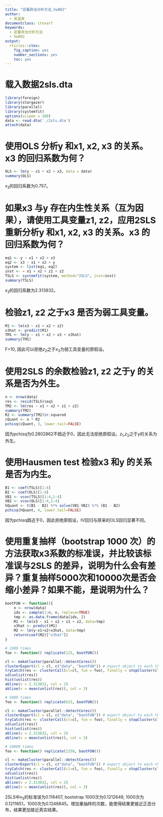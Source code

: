 ```yaml
---
title: "定量政治分析方法_hw002"
author:
  - 吴温泉
documentclass: ctexart
keywords:
  - 定量政治分析方法
  - hw002
output:
  rticles::ctex:
    fig_caption: yes
    number_sections: yes
    toc: yes
---
```


# 载入数据2sls.dta
```r
library(foreign)
library(stargazer)
library(parallel)
library(systemfit)
options(scipen = 200)
data <- read.dta('./2sls.dta')
attach(data)
```

# 使用OLS 分析y 和x1, x2, x3 的关系。x3 的回归系数为何？
```r
OLS <- lm(y ~ x1 + x2 + x3, data = data)
summary(OLS)
```
$x_3$的回归系数为0.757。

# 如果x3 与y 存在内生性关系（互为因果），请使用工具变量z1, z2，应用2SLS重新分析y 和x1, x2, x3 的关系。x3 的回归系数为何？
```r
eq1 <- y ~ x1 + x2 + x3
eq2 <- x3 ~ x1 + x2 + y
system <- list(eq1, eq2)
inst <- ~ x1 + x2 + z1 + z2
TSLS <- systemfit(system, method="2SLS", inst=inst)
summary(TSLS)
```
$x_3$的回归系数为2.313832。

# 检验z1, z2 之于x3 是否为弱工具变量。
```r
M1 <- lm(x3 ~ x1 + x2 + z2)
x3hat <- predict(M1)
TM1 <- lm(y ~ x1 + x2 + x3 + x3hat)
summary(TM1)
```
F>10, 因此可以拒绝$z_2$之于$x_3$为弱工具变量的原假设。

# 使用2SLS 的余数检验z1, z2 之于y 的关系是否为外生。

```r
n <- nrow(data)
res <- resid(TSLS)$eq1
TM2 <- lm(res ~ x1 + x2 + z1 + z2)
summary(TM2)
R2 <- summary(TM2)$r.squared
cQuant <- n * R2
pchisq(cQuant, 3, lower.tail=FALSE)
```
因为pchisq为0.2802862不趋近于0，因此无法拒绝原假设。$z_1$,$z_2$之于$y$的关系为外生。

# 使用Hausmen test 检验x3 和y 的关系是否为内生。
```r
B1 <- coef(TSLS)[1:4]
B2 <- coef(OLS)[1:4]
VB1 <- vcov(TSLS)[1:4,1:4] 
VB2 <- vcov(OLS)[1:4,1:4]
hQuant <- t(B1 - B2) %*% solve(VB1-VB2) %*% (B1 - B2)
pchisq(hQuant, 4, lower.tail=FALSE)
```
因为pchisq趋近于0，因此拒绝原假设，IV回归与原来的OLS回归显著不同。

# 使用重复抽样（bootstrap 1000 次）的方法获取x3系数的标准误，并比较该标准误与2SLS 的差异，说明为什么会有差异？重复抽样5000次和10000次是否会缩小差异？如果不能，是说明为什么？
```r
bootFUN <- function(){
    n <- nrow(data)
    idx <- sample(1:n, n, replace=TRUE)
    tmp <- as.data.frame(data[idx, ])
    M1 <- lm(x3 ~ x1 + x2 + z1 + z2, data=tmp)
    x3hat <- predict(M1)
    M2 <- lm(y~x1+x2+x3hat, data=tmp)
    return(coef(M2)["x3hat"])
}

# 1000 times
foo <- function() replicate(125, bootFUN())

cl <- makeCluster(parallel::detectCores())
clusterExport(cl = cl, c("data", "bootFUN")) # export object to each thread
tryCatch(res <- clusterCall(cl=cl, fun = foo), finally = stopCluster(cl))
sd(unlist(res))
hist(unlist(res))
abline(v = 2.313832, col = 2)
abline(v = mean(unlist(res)), col = 3)

# 5000 times
foo <- function() replicate(625, bootFUN())

cl <- makeCluster(parallel::detectCores())
clusterExport(cl = cl, c("data", "bootFUN")) # export object to each thread
tryCatch(res <- clusterCall(cl=cl, fun = foo), finally = stopCluster(cl))
sd(unlist(res))
hist(unlist(res))
abline(v = 2.313832, col = 2)
abline(v = mean(unlist(res)), col = 3)

# 10000 times
foo <- function() replicate(1250, bootFUN())

cl <- makeCluster(parallel::detectCores())
clusterExport(cl = cl, c("data", "bootFUN")) # export object to each thread
tryCatch(res <- clusterCall(cl=cl, fun = foo), finally = stopCluster(cl))
sd(unlist(res))
hist(unlist(res))
abline(v = 2.313832, col = 2)
abline(v = mean(unlist(res)), col = 3)
```

2SLS中$x_3$的标准误为0.116407, bootstrap 1000次为0.1212649, 1000次为 0.1211651，1000次为0.1246845。增加重抽样的次数，能使得结果更接近正态分布，结果更加接近真实结果。